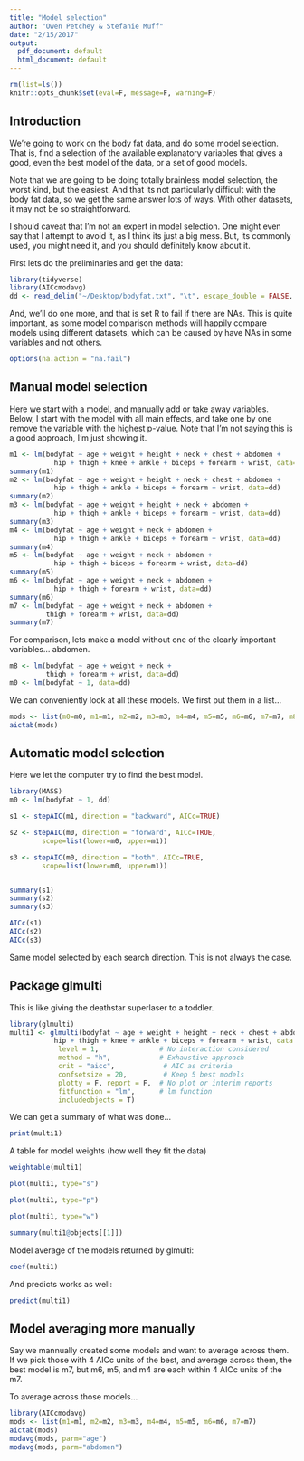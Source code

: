 ```yaml
---
title: "Model selection"
author: "Owen Petchey & Stefanie Muff"
date: "2/15/2017"
output:
  pdf_document: default
  html_document: default
---
```


```r
rm(list=ls())
knitr::opts_chunk$set(eval=F, message=F, warning=F)

```

## Introduction

We're going to work on the body fat data, and do some model selection. That is, find a selection of the available explanatory variables that gives a good, even the best model of the data, or a set of good models.

Note that we are going to be doing totally brainless model selection, the worst kind, but the easiest. And that its not particularly difficult with the body fat data, so we get the same answer lots of ways. With other datasets, it may not be so straightforward.

I should caveat that I'm not an expert in model selection. One might even say that I attempt to avoid it, as I think its just a big mess. But, its commonly used, you might need it, and you should definitely know about it.

First lets do the preliminaries and get the data:

```r
library(tidyverse)
library(AICcmodavg)
dd <- read_delim("~/Desktop/bodyfat.txt", "\t", escape_double = FALSE, trim_ws = TRUE)
```

And, we'll do one more, and that is set R to fail if there are NAs. This is quite important, as some model comparison methods will happily compare models using different datasets, which can be caused by have NAs in some variables and not others.

```r
options(na.action = "na.fail") 
```


## Manual model selection

Here we start with a model, and manually add or take away variables.
Below, I start with the model with all main effects, and take one by one remove
the variable with the highest p-value. Note that I'm not saying this is a good approach, I'm just showing it.

```r
m1 <- lm(bodyfat ~ age + weight + height + neck + chest + abdomen +
           hip + thigh + knee + ankle + biceps + forearm + wrist, data=dd)
summary(m1)
m2 <- lm(bodyfat ~ age + weight + height + neck + chest + abdomen +
           hip + thigh + ankle + biceps + forearm + wrist, data=dd)
summary(m2)
m3 <- lm(bodyfat ~ age + weight + height + neck + abdomen +
           hip + thigh + ankle + biceps + forearm + wrist, data=dd)
summary(m3)
m4 <- lm(bodyfat ~ age + weight + neck + abdomen +
           hip + thigh + ankle + biceps + forearm + wrist, data=dd)
summary(m4)
m5 <- lm(bodyfat ~ age + weight + neck + abdomen +
           hip + thigh + biceps + forearm + wrist, data=dd)
summary(m5)
m6 <- lm(bodyfat ~ age + weight + neck + abdomen +
           hip + thigh + forearm + wrist, data=dd)
summary(m6)
m7 <- lm(bodyfat ~ age + weight + neck + abdomen +
         thigh + forearm + wrist, data=dd)
summary(m7)
```

For comparison, lets make a model without one of the clearly important variables... abdomen.
```r
m8 <- lm(bodyfat ~ age + weight + neck +
         thigh + forearm + wrist, data=dd)
m0 <- lm(bodyfat ~ 1, data=dd)

```


We can conveniently look at all these models. We first put them in a list...

```r
mods <- list(m0=m0, m1=m1, m2=m2, m3=m3, m4=m4, m5=m5, m6=m6, m7=m7, m8=m8)
aictab(mods)
```



## Automatic model selection

Here we let the computer try to find the best model. 

```r
library(MASS)
m0 <- lm(bodyfat ~ 1, dd)

s1 <- stepAIC(m1, direction = "backward", AICc=TRUE)

s2 <- stepAIC(m0, direction = "forward", AICc=TRUE,
        scope=list(lower=m0, upper=m1))

s3 <- stepAIC(m0, direction = "both", AICc=TRUE,
        scope=list(lower=m0, upper=m1))


summary(s1)
summary(s2)
summary(s3)

AICc(s1)
AICc(s2)
AICc(s3)
```

Same model selected by each search direction. This is not always the case.







## Package glmulti

This is like giving the deathstar superlaser to a toddler.

```r
library(glmulti)
multi1 <- glmulti(bodyfat ~ age + weight + height + neck + chest + abdomen +
           hip + thigh + knee + ankle + biceps + forearm + wrist, data = dd,
            level = 1,               # No interaction considered
            method = "h",            # Exhaustive approach
            crit = "aicc",            # AIC as criteria
            confsetsize = 20,         # Keep 5 best models
            plotty = F, report = F,  # No plot or interim reports
            fitfunction = "lm",      # lm function
            includeobjects = T)
```

We can get a summary of what was done...

```r
print(multi1)
```

A table for model weights (how well they fit the data)

```r
weightable(multi1)
```



```r
plot(multi1, type="s")
```


```r
plot(multi1, type="p")
```


```r
plot(multi1, type="w")
```


```r
summary(multi1@objects[[1]])
```


Model average of the models returned by glmulti:
```r
coef(multi1)
```

And predicts works as well:
```r
predict(multi1)
```





## Model averaging more manually

Say we mannually created some models and want to average across them. If we pick those with 4 AICc units of the best, and average across them, the best model is m7, but m6, m5, and m4 are each within 4 AICc units of the m7. 

To average across those models...

```r
library(AICcmodavg)
mods <- list(m1=m1, m2=m2, m3=m3, m4=m4, m5=m5, m6=m6, m7=m7)
aictab(mods)
modavg(mods, parm="age")
modavg(mods, parm="abdomen")
```






